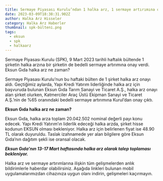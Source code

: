 ```yaml
---
title: Sermaye Piyasası Kurulu’ndan 1 halka arz, 1 sermaye artırımına onay!
date: 2023-03-09T18:38:31.902Z
author: Halka Arz Hisseler
category: Halka Arz Haberler
thumbnail: spk-bülteni̇.png
tags:
  - eksun
  - spk
  - halkaarz
---
```

Sermaye Piyasası Kurulu (SPK), 9 Mart 2023 tarihli haftalık bültende 1 şirketin halka arzına bir şirketin de bedelli sermaye artırımına onay verdi. Eksun Gıda halka arz ne zaman?

Sermaye Piyasası Kurulu’nun bu haftaki bülten de 1 şirket halka arz onayı aldı. Geçtiğimiz aylarda, Yapı Kredi Yatırım liderliğinde halka arz için başvuruda bulunan Eksun Gıda Tarım Sanayi ve Ticaret A.Ş., halka arz onayı alan şirket olurken, Katmerciler Araç Üstü Ekipman Sanayi ve Ticaret A.Ş.’nin de %65 oranındaki bedelli sermaye artırımına Kurul’dan onay çıktı.

**Eksun Gıda halka arz ne zaman?**

Eksun Gıda, halka arza toplam 20.042.502 nominal değerli payı konu edecek. Yapı Kredi Yatırım’ın liderlik edeceği halka arzda, şirket hisse kodunun EKSUN olması bekleniyor. Halka arz için belirlenen fiyat ise 48.90 TL olarak duyuruldu. Taslak izahnamede yer alan bilgilere göre Eksun Gıda’nın dağıtım şekli ise oransal olacak.

***E﻿ksun Gıda'nın 13-17 Mart haftasında halka arz olarak talep toplaması bekleniyor.***

Halka arz ve sermaye artırımlarına ilişkin tüm gelişmelerden anlık bildirimlerle haberdar olabilirsiniz. Aşağıda linkleri bulunan mobil uygulamalarımızdan cihazınıza uygun olanı indirin, gelişmeleri kaçırmayın.